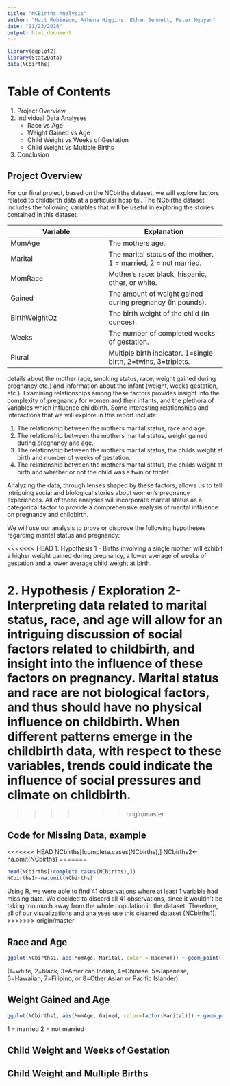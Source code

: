 ```yaml
---
title: "NCBirths Analysis"
author: "Matt Robinson, Athena Higgins, Ethan Sennett, Peter Nguyen"
date: "11/23/2016"
output: html_document
---
```


```r
library(ggplot2)
library(Stat2Data)
data(NCbirths)
```

# Table of Contents

1. Project Overview
2. Individual Data Analyses
    + Race vs Age
    + Weight Gained vs Age
    + Child Weight vs Weeks of Gestation
    + Child Weight vs Multiple Births
3. Conclusion

\newpage

## Project Overview

For our final project, based on the NCbirths dataset, we will explore factors related to childbirth data at a particular hospital. The NCbirths dataset includes the following variables that will be useful in exploring the stories contained in this dataset.

**Variable**   |  **Explanation**
-------------- | -----------------
MomAge         | The mothers age.
Marital        | The marital status of the mother. 1 = married, 2 = not married.
MomRace        | Mother's race: black, hispanic, other, or white.
Gained         | The amount of weight gained during pregnancy (in pounds).
BirthWeightOz	 | The birth weight of the child (in ounces).
Weeks          | The number of completed weeks of gestation.
Plural         | Multiple birth indicator. 1=single birth, 2=twins, 3=triplets.


details about the mother (age, smoking status, race, weight gained during pregnancy etc.) and information about the infant (weight, weeks gestation, etc.). Examining relationships among these factors provides insight into the complexity of pregnancy for women and their infants, and the plethora of variables which influence childbirth. Some interesting relationships and interactions that we will explore in this report include:

1. The relationship between the mothers marital status, race and age.
2. The relationship between the mothers marital status, weight gained during pregnancy and age.
3. The relationship between the mothers marital status, the childs weight at birth and number of weeks of gestation.
4. The relationship between the mothers marital status, the childs weight at birth and whether or not the child was a twin or triplet.

Analyzing the data, through lenses shaped by these factors, allows us to tell intriguing social and biological stories about women’s pregnancy experiences. All of these analyses will incorporate marital status as a categorical factor to provide a comprehensive analysis of marital influence on pregnancy and childbirth.

We will use our analysis to prove or disprove the following hypotheses regarding marital status and pregnancy:

<<<<<<< HEAD
1. Hypothesis 1 -  Births involving a single mother will exhibit a higher weight gained during pregnancy, a lower average of weeks of gestation and a lower average child weight at birth.

2. Hypothesis / Exploration 2- Interpreting data related to marital status, race, and age will allow for an intriguing discussion of social factors related to childbirth, and insight into the influence of these factors on pregnancy. Marital status and race are not biological factors, and thus should have no physical influence on childbirth. When different patterns emerge in the childbirth data, with respect to these variables, trends could indicate the influence of social pressures and climate on childbirth. 
=======


>>>>>>> origin/master

## Code for Missing Data, example

<<<<<<< HEAD
NCbirths[!complete.cases(NCbirths),]
NCbirths2<-na.omit(NCbirths)
=======
```r
head(NCbirths[!complete.cases(NCbirths),])
NCbirths1<-na.omit(NCbirths)
```

Using R, we were able to find 41 observations where at least 1 variable had missing data. We decided to discard all 41 observations, since it wouldn't be taking too much away from the whole population in the dataset. Therefore, all of our visualizations and analyses use this cleaned dataset (NCbirths1).
>>>>>>> origin/master


\newpage

## Race and Age
```r
ggplot(NCbirths1, aes(MomAge, Marital, color = RaceMom)) + geom_point() + ggtitle("Age, Marital Status")
```
(1=white, 2=black, 3=American Indian, 4=Chinese, 5=Japanese, 6=Hawaiian, 7=Filipino, or 8=Other Asian or Pacific Islander)

\newpage

## Weight Gained and Age

```r

ggplot(NCbirths1, aes(MomAge, Gained, color=factor(Marital))) + geom_point() + geom_smooth(method="lm")+ggtitle("Weight Gained vs Age")
```
1 = married
2 = not married


\newpage

## Child Weight and Weeks of Gestation



\newpage

## Child Weight and Multiple Births



\newpage


